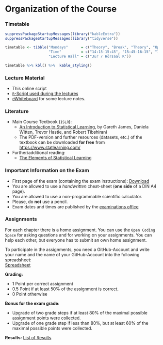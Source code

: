 # Organization of the Course {-}

### Timetable {-}

```r
suppressPackageStartupMessages(library("kableExtra"))
suppressPackageStartupMessages(library("tidyverse"))

timetable <- tibble("Mondays"      = c("Theory", "Break", "Theory", "Open Coding Space"),
                    "Time"         = c("14:15-15:45", "15:45-16:15", "16:15-17:00", "17:00-17:45"),
                    "Lecture Hall" = c("Jur / Hörsaal K"))
           
timetable %>% kbl() %>%  kable_styling()
```


### Lecture Material {-}

* This online script
* [`R`-Script used during the lectures](https://www.dropbox.com/scl/fi/8foafpmricmtexnevvh2q/R_Script_CASA_2024.R?rlkey=q53jjq2x2hlcyzwbxqo7h63ez&dl=0)
* [eWhiteboard](https://www.dropbox.com/scl/fi/07sbfshx0lmop8a9w6rpa/CASA_eWhiteboard_2425_annotated.pdf?rlkey=0xzon9ny1fw4cty562wkl03af&dl=0) for some lecture notes.

### Literature {-}


* Main Course Textbook (`ISLR`): 
  * [An Introduction to Statistical Learning](https://www.statlearning.com/), by Gareth James, Daniela Witten, Trevor Hastie, and Robert Tibshirani
  * The PDF-version and further resources (datasets, etc.) of the textbook can be downloaded **for free** from [https://www.statlearning.com/](https://www.statlearning.com/)

* Further/additional reading: 
  * [The Elements of
Statistical Learning](https://hastie.su.domains/ElemStatLearn/)


<!-- * **To-Do List for October 9, 2023:** [To-Do List (PDF)](https://www.dropbox.com/scl/fi/oxf406ur56tq4wg5hm1dj/ToDo_List_4_Students.pdf?rlkey=juskpa6o9yx903yywpgatw5j7&dl=0) -->


### Important Information on the Exam {-}


* First page of the exam (containing the exam instructions): [Download](https://www.dropbox.com/scl/fi/0gmogr9mw7kzkjkajfp0l/Exam_CASA_1stPage.pdf?rlkey=tmshf9y6bdmjki2mhekre9nw3&dl=0)
* You are allowed to use a *handwritten* cheat-sheet (**one side** of a DIN A4 page).
* You are allowed to use a non-programmable scientific calculator.
* Please, do **not** use a pencil.
* Exam dates and times are published by the [examinations office](https://www.econ.uni-bonn.de/examinations/en/dates/dates?set_language=en)




### Assignments {-}

For each chapter there is a home assignment. You can use the `Open Coding Space` for asking questions and for working on your assignments. You can help each other, but everyone has to submit an own home assignment.  

To participate in the assignments, you need a GitHub-Account and write your name and the name of your GitHub-Account into the following spreadsheet:</br>
[Spreadsheet](https://docs.google.com/spreadsheets/d/15NhYz8sYSogZ23FAtZkxmVMc9b4WVtvm_typ-L2xOeQ/edit?usp=sharing)


**Grading:** 

* $1$ Point per correct assignment
* $0.5$ Point if at least $50\%$ of the assignment is correct. 
* $0$ Point otherwise

**Bonus for the exam grade:**

* Upgrade of two grade steps if at least $80\%$ of the maximal possible assignment points were collected.  
* Upgrade of one grade step if less than $80\%,$ but at least $60\%$ of the maximal possible points were collected.  


**Results:** [List of Results](https://docs.google.com/spreadsheets/d/1zBNcoepnBX3vMz6E2klOtroi0QfvwbmYFcoMdmNrx-8/edit?usp=sharing)





